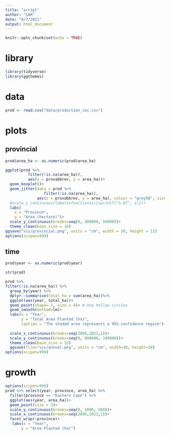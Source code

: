 ```yaml
---
title: "script"
author: "LAR"
date: "9/7/2021"
output: html_document
---
```


```r
knitr::opts_chunk$set(echo = TRUE)
```

# library
```r
library(tidyverse)
library(ggthemes)
```

# data

```r
prod <- read.csv("data/production_cec.csv")
```


# plots
## provincial
```r
prod$area_ha <- as.numeric(prod$area_ha)

ggplot(prod %>% 
          filter(!is.na(area_ha)),
          aes(x = provabbrev, y = area_ha))+
  geom_boxplot()+
  geom_jitter(data = prod %>% 
                 filter(!is.na(area_ha)), 
              aes(x = provabbrev, y = area_ha), colour = "grey50", size = 2, alpha = 0.6)+
  #scale_y_continuous(labels=function(x){sprintf("%.0f", x)})+
  labs(
    x = "Province",
    y = "Area (hectare)")+
  scale_y_continuous(breaks=seq(0, 400000, 50000))+
  theme_clean(base_size = 16)
ggsave("vis/provincial.png", units = "cm", width = 20, height = 12)
options(scipen=999)
```

## time 
```r
prod$year <- as.numeric(prod$year)

str(prod)

prod %>% 
filter(!is.na(area_ha)) %>% 
  group_by(year) %>% 
  dplyr::summarise(total_ha = sum(area_ha))%>% 
  ggplot(aes(year, total_ha))+
  geom_point(shape= 1, size = 4)+ # Use hollow circles
  geom_smooth(method=lm)+ 
  labs(x = "Year", 
       y = "Total Area Planted (ha)",
       caption = "The shaded area represents a 95% confidence region")+
  
  scale_x_continuous(breaks=seq(2006,2021,1))+
  scale_y_continuous(breaks=seq(0, 800000, 100000))+
  theme_clean(base_size = 22)
  ggsave(file="vis/annual.png", units = "cm", width=30, height=18)
options(scipen=999)
```

# growth
```r
options(scipen=999)
prod %>% select(year, province, area_ha) %>% 
  filter(province == "Eastern Cape") %>% 
  ggplot(aes(year, area_ha))+
  geom_point(size = 3)+
  scale_y_continuous(breaks=seq(0, 5000, 500))+
  scale_x_continuous(breaks=seq(2006,2021,1))+
  facet_wrap(~province)+
   labs(x = "Year", 
       y = "Area Planted (ha)")
```

